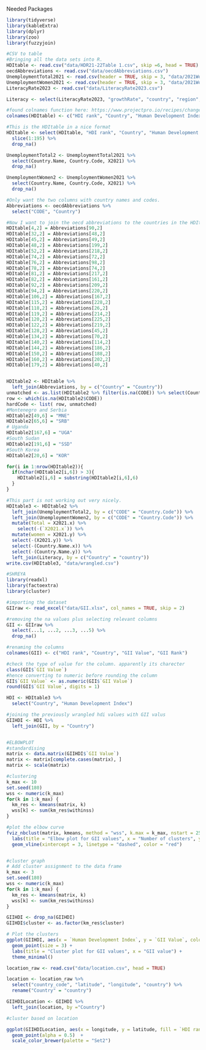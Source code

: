 Needed Packages
```r
library(tidyverse)
library(kableExtra)
library(dplyr)
library(zoo)
library(fuzzyjoin)
```

```r
#CSV to table
#Bringing all the data sets into R.
HDItable <- read.csv("data/HDR21-22Table 1.csv", skip =6, head = TRUE)
oecdAbbreviations <- read.csv("data/oecdAbbreviations.csv")
UnemploymentTotal2021 <- read.csv(header = TRUE, skip = 3, "data/2021WorldBankUnemploymentData.csv")
UnemploymentWomen2021 <- read.csv(header = TRUE, skip = 3, "data/2021WorldBankUnemploymentDataWomen.csv")
LiteracyRate2023 <- read.csv("data/LiteracyRate2023.csv")

Literacy <- select(LiteracyRate2023, "growthRate", "country", "region", "rank", "latestRate", "dataYear", "pop2023", "landAreaKm", "density")

#found colnames function here: https://www.projectpro.io/recipes/change-column-headers-of-dataframe-r#:~:text=How%20to%20change%20column%20headers%20of%20a%20data%2Dframe%20in,can%20be%20changed%20at%20once.
colnames(HDItable) <- c("HDI rank", "Country", "Human Development Index", "Empty", "Life Expectancy at Birth (years)", "Empty", "Expected Years of Schooling")

#This is the HDItable in a nice format
HDItable <- select(HDItable, "HDI rank", "Country", "Human Development Index", "Life Expectancy at Birth (years)", "Expected Years of Schooling") %>% 
  slice(1:195) %>% 
  drop_na()

UnemploymentTotal2 <- UnemploymentTotal2021 %>%
  select(Country.Name, Country.Code, X2021) %>%
  drop_na()

UnemploymentWomen2 <- UnemploymentWomen2021 %>%
  select(Country.Name, Country.Code, X2021) %>%
  drop_na()

#Only want the two columns with country names and codes.
Abbreviations <- oecdAbbreviations %>% 
  select("CODE", "Country")

#Now I want to join the oecd abbreviations to the countries in the HDItable.
HDItable[4,2] = Abbreviations[90,2]
HDItable[32,2] = Abbreviations[48,2]
HDItable[45,2] = Abbreviations[49,2]
HDItable[48,2] = Abbreviations[199,2]
HDItable[52,2] = Abbreviations[218,2]
HDItable[74,2] = Abbreviations[72,2]
HDItable[76,2] = Abbreviations[98,2]
HDItable[78,2] = Abbreviations[74,2]
HDItable[81,2] = Abbreviations[217,2]
HDItable[82,2] = Abbreviations[161,2]
HDItable[92,2] = Abbreviations[209,2]
HDItable[94,2] = Abbreviations[220,2]
HDItable[106,2] = Abbreviations[167,2]
HDItable[115,2] = Abbreviations[228,2]
HDItable[118,2] = Abbreviations[26,2]
HDItable[119,2] = Abbreviations[214,2]
HDItable[120,2] = Abbreviations[225,2]
HDItable[122,2] = Abbreviations[219,2]
HDItable[128,2] = Abbreviations[45,2]
HDItable[134,2] = Abbreviations[70,2]
HDItable[140,2] = Abbreviations[114,2]
HDItable[144,2] = Abbreviations[186,2]
HDItable[150,2] = Abbreviations[188,2]
HDItable[160,2] = Abbreviations[202,2]
HDItable[179,2] = Abbreviations[40,2]


HDItable2 <- HDItable %>%
  left_join(Abbreviations, by = c("Country" = "Country"))
unmatched <- as.list(HDItable2 %>% filter(is.na(CODE)) %>% select(Country))
row <- which(is.na(HDItable2$CODE))
hardCode <- list( row, unmatched)
#Montenegro and Serbia
HDItable2[49,6] = "MNE"
HDItable2[65,6] = "SRB"
# Uganda
HDItable2[167,6] = "UGA"
#South Sudan
HDItable2[191,6] = "SSD"
#South Korea
HDItable2[20,6] = "KOR"

for(i in 1:nrow(HDItable2)){
  if(nchar(HDItable2[i,6]) > 3){
    HDItable2[i,6] = substring(HDItable2[i,6],6)
  }
}

#This part is not working out very nicely.
HDItable3 <- HDItable2 %>%
  left_join(UnemploymentTotal2, by = c("CODE" = "Country.Code")) %>%
  left_join(UnemploymentWomen2, by = c("CODE" = "Country.Code")) %>% 
  mutate(Total = X2021.x) %>%
    select(-(`X2021.x`)) %>%
  mutate(women = X2021.y) %>%
  select(-(X2021.y)) %>%
  select(-(Country.Name.x)) %>%
  select(-(Country.Name.y)) %>%
  left_join(Literacy, by = c("Country" = "country"))
write.csv(HDItable3, "data/wrangled.csv")
```

```r
#SHREYA
library(readxl)
library(factoextra)
library(cluster)

#importing the dataset
GIIraw <- read_excel("data/GII.xlsx", col_names = TRUE, skip = 2)

#removing the na values plus selecting relevant columns
GII <- GIIraw %>% 
  select(...1, ...2, ...3, ...5) %>% 
  drop_na()

#renaming the columns
colnames(GII) <- c("HDI rank", "Country", "GII Value", "GII Rank")

#check the type of value for the column. apparently its charecter
class(GII$`GII Value`)
#hence converting to numeric before rounding the column
GII$`GII Value` <- as.numeric(GII$`GII Value`)
round(GII$`GII Value`, digits = 1)

HDI <- HDItable3 %>% 
  select("Country", "Human Development Index")

#joining the previously wrangled hdi values with GII valus
GIIHDI <- HDI %>% 
  left_join(GII, by = "Country")


#ELBOWPLOT
#standardising
matrix <- data.matrix(GIIHDI$`GII Value`)
matrix <- matrix[complete.cases(matrix), ]
matrix <- scale(matrix)

#clustering 
k_max <- 10
set.seed(180)
wss <- numeric(k_max)
for(k in 1:k_max) {
  km_res <- kmeans(matrix, k)
  wss[k] <- sum(km_res$withinss)
}

#plot the elbow curve
fviz_nbclust(matrix, kmeans, method = "wss", k.max = k_max, nstart = 25) +
  labs(title = "Elbow plot for GII values", x = "Number of clusters", y = "Within-cluster sum of squares") +
  geom_vline(xintercept = 3, linetype = "dashed", color = "red")


#cluster graph
# Add cluster assignment to the data frame
k_max <- 3
set.seed(180)
wss <- numeric(k_max)
for(k in 1:k_max) {
  km_res <- kmeans(matrix, k)
  wss[k] <- sum(km_res$withinss)
}

GIIHDI <- drop_na(GIIHDI)
GIIHDI$cluster <- as.factor(km_res$cluster)

# Plot the clusters
ggplot(GIIHDI, aes(x = `Human Development Index`, y = `GII Value`, color = cluster)) +
  geom_point(size = 3) +
  labs(title = "Cluster plot for GII values", x = "GII value") +
  theme_minimal()
```

```r
location_raw <- read.csv("data/location.csv", head = TRUE)

location <- location_raw %>% 
  select("country_code", "latitude", "longitude", "country") %>% 
  rename("Country" = "country")

GIIHDILocation <- GIIHDI %>% 
  left_join(location, by ="Country")

#cluster based on location

ggplot(GIIHDILocation, aes(x = longitude, y = latitude, fill = `HDI rank`)) +
  geom_point(alpha = 0.5)  + 
  scale_color_brewer(palette = "Set2")


```



